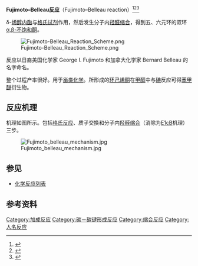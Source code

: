 {{Notchinesetitle|time=2013-03-14}}
'''Fujimoto–Belleau反应'''（Fujimoto–Belleau reaction）<ref>{{cite journal en
 | title = Labeling of Steroids in the 4-Position 
 | author = [[George_I._Fujimoto|George I. Fujimoto]]  
 | journal = [[J._Am._Chem._Soc.|J. Am. Chem. Soc.]] 
 | volume = 73 
 | issue = 
 | pages = 1856–1856 
 | year = 1951 
 | url =  
 | doi = 10.1021/ja01148a518   }}</ref><ref>{{cite journal en
 | title = The Reaction of Methylmagnesium Iodide with β-(1-Hydroxy-3,4-dihydro-2-naphthyl)-butyric Acid Lactone
 | author = [[Bernard_Belleau|Bernard Belleau]]
 | journal = [[J._Am._Chem._Soc.|J. Am. Chem. Soc.]] 
 | volume = 73 
 | issue = 
 | pages = 5441–5443
 | year = 1951 
 | url =  
 | doi = 10.1021/ja01155a504   }}</ref><ref>{{cite journal en|title=The Fujimoto-Belleau-Reaction|author=Weill-Raynal, J.|journal=Synthesis|year=1969|issue=2|pages=49–56|doi=10.1055/s-1969-34191}}</ref>

δ-[[烯醇|烯醇]][[内酯|内酯]]与[[格氏试剂|格氏试剂]]作用，然后发生分子内[[羟醛缩合|羟醛缩合]]，得到五、六元环的双环[[α,β-不饱和羰基化合物|α,β-不饱和酮]]。

[[Image:Fujimoto-Belleau_Reaction_Scheme.png|center]]

反应以日裔美国化学家 George I. Fujimoto 和加拿大化学家 Bernard Belleau 的名字命名。

整个过程产率很好。用于[[甾类化学|甾类化学]]。所形成的[[环己烯酮|环己烯酮]]在[[甲醇|甲醇]]中与[[碘|碘]]反应可得[[苯甲醚|苯甲醚]]衍生物。

==反应机理==
机理如图所示。包括[[格氏反应|格氏反应]]、质子交换和分子内[[羟醛缩合|羟醛缩合]]（消除为[[E1cB|E1cB]]机理）三步。

[[Image:Fujimoto_belleau_mechanism.jpg|center]]

==参见==
*[[化学反应列表|化学反应列表]]

==参考资料==
{{reflist}}

[[Category:加成反应|Category:加成反应]]
[[Category:碳－碳键形成反应|Category:碳－碳键形成反应]]
[[Category:缩合反应|Category:缩合反应]]
[[Category:人名反应|Category:人名反应]]